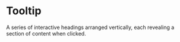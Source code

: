 # Tooltip
A series of interactive headings arranged vertically, each revealing a section of content when clicked.




